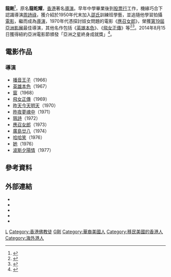 {{noteTA
|1=zh-cn:龙乾耀; zh-hk:龍乾耀; zh-sg:龙乾耀; zh-tw:龍乾耀;
}}
{{藝人
|姓名 = 龍剛
|類型 = 導演
|圖片 = Patrick Lung Kong's portrait.jpg
|圖片尺寸 =
|圖片簡介 =
|本名 = 龍乾耀
|羅馬拼音 = Lung Kong
|英文名 = Patrick Lung
|暱稱 =
|其他藝名 =
|國籍 = {{USA}}
|民族 =
|籍貫 =
|出生日期 = {{birth date|1934|2|8}}<ref>{{cite news|url=https://www.facebook.com/permalink.php?story_fbid=555385187828078&id=505812786118652|title=與龍剛大導演相遇|date=2013年2月8日|publisher={{facebook page|休閒雅座/505812786118652|休閒雅座}}}}</ref>
|出生地點 = {{HKG-1910}}
|逝世日期 = {{death date and age|2014|9|2|1934|2|8}}
|逝世地點 = {{USA}}[[紐約|紐約]][[史泰登岛|史泰登岛]]
|職業 = [[導演|導演]]、[[演員|演員]]、[[編劇|編劇]]、[[製片人|製片人]]
|語言 = [[粵語|粵語]]、[[英語|英語]]、[[華語|華語]]
|教育程度 = [[紐約大學|紐約大學]]
|宗教信仰 = [[佛教|佛教]]<ref>{{cite news|url=http://www.tzuchi.org.tw/index.php?option=com_content&view=article&id=2169:2009-11-30-05-59-55|title=昔日鬼才導演 紐約回歸心靈故鄉|date=2009年11月30日|publisher=慈濟美國網站|access-date=2015年2月22日|archive-url=https://web.archive.org/web/20150222182417/http://www.tzuchi.org.tw/index.php?option=com_content&view=article&id=2169:2009-11-30-05-59-55|archive-date=2015年2月22日|dead-url=yes}}</ref>
|配偶 = [[胡梓婷|胡梓婷]]
|兒女 = [[龍子耀|龍子耀]]等三子三女<ref>{{cite news|url=http://www.us.tzuchi.org/us/index.php?option=com_content&view=article&id=4113:2014-09-22-17-47-36|title=導演鬼才龍剛，慈濟路上永遠的菩薩|date=2014年9月2日|publisher=慈濟美國網站}}</ref>
|父母 =
|音樂類型 =
|演奏樂器 =
|出道地點 =
|出道作 =
|出道日期 =
|代表作 =
|活躍年代 =
|唱片公司 =
|經紀公司 =
|網站 =
|相關團體 =
|獎項 =
|IMDb = 0465045
|現任成員 =
|過往成員 =
|音樂專輯 =
|電影 =
|主持節目 =
|電視劇 =
|廣播劇 =
|舞台劇 =
|書籍 =
}}
'''龍剛'''{{BD|1934年|2月8日|2014年|9月2日|catIdx=Lung}}<ref>{{cite news|url=http://hk.apple.nextmedia.com/enews/realtime/20140902/52859251|title=本土電影先驅龍剛 今晨病逝|date=2014年9月2日|publisher=蘋果日報（香港）}}</ref>，原名'''龍乾耀'''，[[香港|香港]]著名[[導演|導演]]。早年中學畢業後到[[股票行|股票行]]工作，機緣巧合下認識導演[[周詩祿|周詩祿]]，獲介紹於1950年代末加入[[邵氏|邵氏]]訓練班學藝，並追隨他學習拍攝[[電影|電影]]，繼而成為[[導演|導演]]，1970年代憑探討妓女問題的電影《[[應召女郎|應召女郎]]》，榮獲[[第19屆亞洲影展|第19屆亞洲影展]]最佳導演，其他名作包括《[[英雄本色_(1967年電影)|英雄本色]]》、《[[飛女正傳_(電影)|飛女正傳]]》等<ref>{{hkmdb title|4974|飛女正傳}}</ref><ref>{{cite news|url=http://www.ol.mingpao.com/cfm/star5.cfm?File=20140111/saa01/maa4_gca2.txt|title=名導龍剛：邵氏香港電影之父|date=2014年1月11日|publisher=明報OL網}}</ref>。2014年8月15日獲得紐約亞洲電影節頒發「亞洲之星終身成就獎」<ref>{{cite news|url=http://www.info.gov.hk/gia/general/201408/16/P201408161080.htm|title=香港傳奇導演龍剛在紐約獲頒終身成就獎（附圖）|date=2014年8月16日|publisher=香港特別行政區政府新聞公報}}</ref>。

== 電影作品 ==
=== 導演 ===
* [[播音王子|播音王子]]（1966）
* [[英雄本色_(1967年電影)|英雄本色]]（1967）
* [[窗_(電影)|窗]]（1968）
* [[飛女正傳_(電影)|飛女正傳]]（1969）
* [[昨天今天明天|昨天今天明天]]（1970）
* [[昨夜夢魂中|昨夜夢魂中]]（1971）
* [[珮詩|珮詩]]（1972）
* [[應召女郎|應召女郎]]（1973）
* [[廣島廿八|廣島廿八]]（1974）
* [[哈哈笑|哈哈笑]]（1976）
* [[她_(電影)|她]]（1976）
* [[波斯夕陽情|波斯夕陽情]]（1977）

==參考資料==
{{reflist}}

==外部連結==
* {{imdb name|0465045|龍剛}}{{en}}
* {{Amg name|228551|龍剛}}
* {{hkmdb name|2635|龍剛}}
* {{Douban people|1324063|龍剛}}
* {{Mtime people|954213|龍剛}}

[[Category:香港電影導演|L]]
[[Category:香港佛教徒|Category:香港佛教徒]]
[[Category:龍姓|G剛]]
[[Category:華裔美國人|Category:華裔美國人]]
[[Category:移民美國的香港人|Category:移民美國的香港人]]
[[Category:海外港人|Category:海外港人]]
